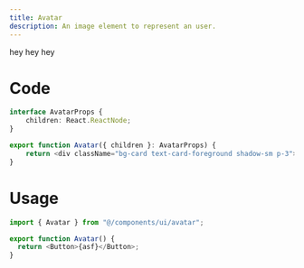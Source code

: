 ```yaml
---
title: Avatar
description: An image element to represent an user.
---
```


hey hey hey

# Code

```ts
interface AvatarProps {
    children: React.ReactNode;
}

export function Avatar({ children }: AvatarProps) {
    return <div className="bg-card text-card-foreground shadow-sm p-3">{children}</>
}
```

# Usage

```ts
import { Avatar } from "@/components/ui/avatar";

export function Avatar() {
  return <Button>{asf}</Button>;
}
```
